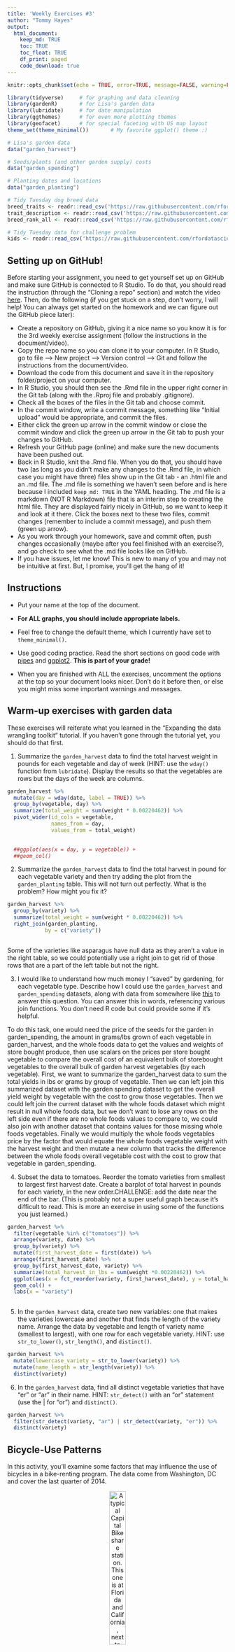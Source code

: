```yaml
---
title: 'Weekly Exercises #3'
author: "Tommy Hayes"
output: 
  html_document:
    keep_md: TRUE
    toc: TRUE
    toc_float: TRUE
    df_print: paged
    code_download: true
---
```



```r
knitr::opts_chunk$set(echo = TRUE, error=TRUE, message=FALSE, warning=FALSE)
```

```r
library(tidyverse)     # for graphing and data cleaning
library(gardenR)       # for Lisa's garden data
library(lubridate)     # for date manipulation
library(ggthemes)      # for even more plotting themes
library(geofacet)      # for special faceting with US map layout
theme_set(theme_minimal())       # My favorite ggplot() theme :)
```

```r
# Lisa's garden data
data("garden_harvest")

# Seeds/plants (and other garden supply) costs
data("garden_spending")

# Planting dates and locations
data("garden_planting")

# Tidy Tuesday dog breed data
breed_traits <- readr::read_csv('https://raw.githubusercontent.com/rfordatascience/tidytuesday/master/data/2022/2022-02-01/breed_traits.csv')
trait_description <- readr::read_csv('https://raw.githubusercontent.com/rfordatascience/tidytuesday/master/data/2022/2022-02-01/trait_description.csv')
breed_rank_all <- readr::read_csv('https://raw.githubusercontent.com/rfordatascience/tidytuesday/master/data/2022/2022-02-01/breed_rank.csv')

# Tidy Tuesday data for challenge problem
kids <- readr::read_csv('https://raw.githubusercontent.com/rfordatascience/tidytuesday/master/data/2020/2020-09-15/kids.csv')
```

## Setting up on GitHub!

Before starting your assignment, you need to get yourself set up on GitHub and make sure GitHub is connected to R Studio. To do that, you should read the instruction (through the "Cloning a repo" section) and watch the video [here](https://github.com/llendway/github_for_collaboration/blob/master/github_for_collaboration.md). Then, do the following (if you get stuck on a step, don't worry, I will help! You can always get started on the homework and we can figure out the GitHub piece later):

* Create a repository on GitHub, giving it a nice name so you know it is for the 3rd weekly exercise assignment (follow the instructions in the document/video).  
* Copy the repo name so you can clone it to your computer. In R Studio, go to file --> New project --> Version control --> Git and follow the instructions from the document/video.  
* Download the code from this document and save it in the repository folder/project on your computer.  
* In R Studio, you should then see the .Rmd file in the upper right corner in the Git tab (along with the .Rproj file and probably .gitignore).  
* Check all the boxes of the files in the Git tab and choose commit.  
* In the commit window, write a commit message, something like "Initial upload" would be appropriate, and commit the files.  
* Either click the green up arrow in the commit window or close the commit window and click the green up arrow in the Git tab to push your changes to GitHub.  
* Refresh your GitHub page (online) and make sure the new documents have been pushed out.  
* Back in R Studio, knit the .Rmd file. When you do that, you should have two (as long as you didn't make any changes to the .Rmd file, in which case you might have three) files show up in the Git tab - an .html file and an .md file. The .md file is something we haven't seen before and is here because I included `keep_md: TRUE` in the YAML heading. The .md file is a markdown (NOT R Markdown) file that is an interim step to creating the html file. They are displayed fairly nicely in GitHub, so we want to keep it and look at it there. Click the boxes next to these two files, commit changes (remember to include a commit message), and push them (green up arrow).  
* As you work through your homework, save and commit often, push changes occasionally (maybe after you feel finished with an exercise?), and go check to see what the .md file looks like on GitHub.  
* If you have issues, let me know! This is new to many of you and may not be intuitive at first. But, I promise, you'll get the hang of it! 



## Instructions

* Put your name at the top of the document. 

* **For ALL graphs, you should include appropriate labels.** 

* Feel free to change the default theme, which I currently have set to `theme_minimal()`. 

* Use good coding practice. Read the short sections on good code with [pipes](https://style.tidyverse.org/pipes.html) and [ggplot2](https://style.tidyverse.org/ggplot2.html). **This is part of your grade!**

* When you are finished with ALL the exercises, uncomment the options at the top so your document looks nicer. Don't do it before then, or else you might miss some important warnings and messages.


## Warm-up exercises with garden data

These exercises will reiterate what you learned in the "Expanding the data wrangling toolkit" tutorial. If you haven't gone through the tutorial yet, you should do that first.

  1. Summarize the `garden_harvest` data to find the total harvest weight in pounds for each vegetable and day of week (HINT: use the `wday()` function from `lubridate`). Display the results so that the vegetables are rows but the days of the week are columns.

```r
garden_harvest %>%
  mutate(day = wday(date, label = TRUE)) %>% 
  group_by(vegetable, day) %>% 
  summarize(total_weight = sum(weight * 0.00220462)) %>%
  pivot_wider(id_cols = vegetable,
              names_from = day,
              values_from = total_weight)

  
  ##ggplot(aes(x = day, y = vegetable)) +
  ##geom_col()
```

  2. Summarize the `garden_harvest` data to find the total harvest in pound for each vegetable variety and then try adding the plot from the `garden_planting` table. This will not turn out perfectly. What is the problem? How might you fix it?

```r
garden_harvest %>%
  group_by(variety) %>%
  summarize(total_weight = sum(weight * 0.00220462)) %>%
  right_join(garden_planting, 
            by = c("variety"))
  
```
Some of the varieties like asparagus have null data as they aren't a value in the right table, so we could potentially use a right join to get rid of those rows that are a part of the left table but not the right.



  3. I would like to understand how much money I "saved" by gardening, for each vegetable type. Describe how I could use the `garden_harvest` and `garden_spending` datasets, along with data from somewhere like [this](https://products.wholefoodsmarket.com/search?sort=relevance&store=10542) to answer this question. You can answer this in words, referencing various join functions. You don't need R code but could provide some if it's helpful.
  
  To do this task, one would need the price of the seeds for the garden in garden_spending, the amount in grams/lbs grown of each vegetable in garden_harvest, and the whole foods data to get the values and weights of store bought produce, then use scalars on the prices per store bought vegetable to compare the overall cost of an equivalent bulk of storebought vegetables to the  overall bulk of garden harvest vegetables (by each vegetable). First, we want to summarize the garden_harvest data to sum the total yields in lbs or grams by group of vegetable. Then we can left join this summarized dataset with the garden spending dataset to get the overall yield weight by vegetable with the cost to grow those vegetables. Then we could left join the current dataset with the whole foods dataset which might result in null whole foods data, but we don't want to lose any rows on the left side even if there are no whole foods values to compare to, we could also join with another dataset that contains values for those missing whole foods vegetables. Finally we would multiply the whole foods vegetables price by the factor that would equate the whole foods vegetable weight with the harvest weight and then mutate a new column that tracks the difference between the whole foods overall vegetable cost with the cost to grow that vegetable in garden_spending.

  4. Subset the data to tomatoes. Reorder the tomato varieties from smallest to largest first harvest date. Create a barplot of total harvest in pounds for each variety, in the new order.CHALLENGE: add the date near the end of the bar. (This is probably not a super useful graph because it's difficult to read. This is more an exercise in using some of the functions you just learned.)

```r
garden_harvest %>%
  filter(vegetable %in% c("tomatoes")) %>%
  arrange(variety, date) %>%
  group_by(variety) %>%
  mutate(first_harvest_date = first(date)) %>%
  arrange(first_harvest_date) %>%
  group_by(first_harvest_date, variety) %>%
  summarize(total_harvest_in_lbs = sum(weight *0.00220462)) %>%
  ggplot(aes(x = fct_reorder(variety, first_harvest_date), y = total_harvest_in_lbs)) +
  geom_col() +
  labs(x = "variety")
  
```

  5. In the `garden_harvest` data, create two new variables: one that makes the varieties lowercase and another that finds the length of the variety name. Arrange the data by vegetable and length of variety name (smallest to largest), with one row for each vegetable variety. HINT: use `str_to_lower()`, `str_length()`, and `distinct()`.
  
```r
garden_harvest %>%
  mutate(lowercase_variety = str_to_lower(variety)) %>%
  mutate(name_length = str_length(variety)) %>%
  distinct(variety)
```

  6. In the `garden_harvest` data, find all distinct vegetable varieties that have "er" or "ar" in their name. HINT: `str_detect()` with an "or" statement (use the | for "or") and `distinct()`.

```r
garden_harvest %>%
  filter(str_detect(variety, "ar") | str_detect(variety, "er")) %>%
  distinct(variety)
```


## Bicycle-Use Patterns

In this activity, you'll examine some factors that may influence the use of bicycles in a bike-renting program.  The data come from Washington, DC and cover the last quarter of 2014.

<center>

![A typical Capital Bikeshare station. This one is at Florida and California, next to Pleasant Pops.](https://www.macalester.edu/~dshuman1/data/112/bike_station.jpg){width="30%"}


![One of the vans used to redistribute bicycles to different stations.](https://www.macalester.edu/~dshuman1/data/112/bike_van.jpg){width="30%"}

</center>

Two data tables are available:

- `Trips` contains records of individual rentals
- `Stations` gives the locations of the bike rental stations

Here is the code to read in the data. We do this a little differently than usual, which is why it is included here rather than at the top of this file. To avoid repeatedly re-reading the files, start the data import chunk with `{r cache = TRUE}` rather than the usual `{r}`.

```r
data_site <- 
  "https://www.macalester.edu/~dshuman1/data/112/2014-Q4-Trips-History-Data.rds" 
Trips <- readRDS(gzcon(url(data_site)))
Stations<-read_csv("http://www.macalester.edu/~dshuman1/data/112/DC-Stations.csv")
```

**NOTE:** The `Trips` data table is a random subset of 10,000 trips from the full quarterly data. Start with this small data table to develop your analysis commands. **When you have this working well, you should access the full data set of more than 600,000 events by removing `-Small` from the name of the `data_site`.**

### Temporal patterns

It's natural to expect that bikes are rented more at some times of day, some days of the week, some months of the year than others. The variable `sdate` gives the time (including the date) that the rental started. Make the following plots and interpret them:

  7. A density plot, which is a smoothed out histogram, of the events versus `sdate`. Use `geom_density()`.
  
```r
Trips %>%
  ggplot(aes(x = sdate)) +
  geom_density()
```
  
  8. A density plot of the events versus time of day.  You can use `mutate()` with `lubridate`'s  `hour()` and `minute()` functions to extract the hour of the day and minute within the hour from `sdate`. Hint: A minute is 1/60 of an hour, so create a variable where 3:30 is 3.5 and 3:45 is 3.75.
  
```r
Trips %>%
  mutate(time = hour(sdate) + (1/60) * minute(sdate)) %>%
  ggplot(aes(x = time)) +
  geom_density()
```
  
  9. A bar graph of the events versus day of the week. Put day on the y-axis.
  
```r
Trips %>%
  mutate(week_day = weekdays(sdate)) %>%
  ggplot(aes(y = week_day)) +
  geom_bar()
```
  
  10. Facet your graph from exercise 8. by day of the week. Is there a pattern?
  
```r
Trips %>%
  mutate(time = hour(sdate) + (1/60) * minute(sdate)) %>%
  mutate(week_day = weekdays(sdate)) %>%
  ggplot(aes(x = time)) +
  geom_density() +
  facet_wrap(vars(week_day))
```
Yes there is a pattern. Weekdays all have the same event distribution throughout the day and Weekend days have their own shared shape. Weekdays peak around 8am and 5:30 pm and reach a low during late night and early morning. Weekend also have a low late night/early morning but have a single large, wide hump that peaks around 1-2pm.
 
  
The variable `client` describes whether the renter is a regular user (level `Registered`) or has not joined the bike-rental organization (`Causal`). The next set of exercises investigate whether these two different categories of users show different rental behavior and how `client` interacts with the patterns you found in the previous exercises. 

  11. Change the graph from exercise 10 to set the `fill` aesthetic for `geom_density()` to the `client` variable. You should also set `alpha = .5` for transparency and `color=NA` to suppress the outline of the density function.
  
```r
Trips %>%
  mutate(time = hour(sdate) + (1/60) * minute(sdate)) %>%
  mutate(week_day = weekdays(sdate)) %>%
  ggplot(aes(x = time, fill = client)) +
  geom_density(alpha = .5, color = NA) +
  facet_wrap(vars(week_day))
```

  12. Change the previous graph by adding the argument `position = position_stack()` to `geom_density()`. In your opinion, is this better or worse in terms of telling a story? What are the advantages/disadvantages of each?
  
```r
Trips %>%
  mutate(time = hour(sdate) + (1/60) * minute(sdate)) %>%
  mutate(week_day = weekdays(sdate)) %>%
  ggplot(aes(x = time, fill = client)) +
  geom_density(alpha = .5, color = NA, position = position_stack()) +
  facet_wrap(vars(week_day))
```
  I think this one is better at telling the story of the difference between the two groups, the overlap can be inferred and doesn't add too much. It also makes it look more cluttered when position isn't set. It doesn't really make that much of a difference, but the cleaner look of the second is definitely an aesthetic advantage.
  
  
  13. In this graph, go back to using the regular density plot (without `position = position_stack()`). Add a new variable to the dataset called `weekend` which will be "weekend" if the day is Saturday or Sunday and  "weekday" otherwise (HINT: use the `ifelse()` function and the `wday()` function from `lubridate`). Then, update the graph from the previous problem by faceting on the new `weekend` variable. 
  
```r
Trips %>%
  mutate(time = hour(sdate) + (1/60) * minute(sdate)) %>%
  mutate(week_day = weekdays(sdate)) %>%
  mutate(weekend = ifelse(wday(sdate)==7 | wday(sdate)==1, "Weekend", "Weekday")) %>%
  ggplot(aes(x = time, fill = client)) +
  geom_density(alpha = .5, color = NA) +
  facet_wrap(vars(weekend))
```
  
  14. Change the graph from the previous problem to facet on `client` and fill with `weekday`. What information does this graph tell you that the previous didn't? Is one graph better than the other?
  
```r
Trips %>%
  mutate(time = hour(sdate) + (1/60) * minute(sdate)) %>%
  mutate(week_day = weekdays(sdate)) %>%
  mutate(weekend = ifelse(wday(sdate)==7 | wday(sdate)==1, "Weekend", "Weekday")) %>%
  ggplot(aes(x = time, fill = week_day)) +
  geom_density(alpha = .5, color = NA) +
  facet_wrap(vars(client))
```
  This graph gives the exact days of the week as a color while the other just generalizes as weekday or weekend. It is better in terms of specificity but if one is just looking for weekday vs weekend data, the other would be better.
  
  
### Spatial patterns

  15. Use the latitude and longitude variables in `Stations` to make a visualization of the total number of departures from each station in the `Trips` data. Use either color or size to show the variation in number of departures. We will improve this plot next week when we learn about maps!
  
```r
Trips %>%
  left_join(Stations, by = c("sstation" = "name")) %>%
  group_by(sstation) %>%
  summarize(station_count = n()) %>%
  left_join(Stations, by = c("sstation" = "name")) %>%
  ggplot(aes(x = long, y = lat, color = station_count)) +
  geom_point() +
  scale_color_gradient(low = "#353436",
                      high = "#f6f805",
                      guide = "colorbar")
```
  
  16. Only 14.4% of the trips in our data are carried out by casual users. Create a plot that shows which area(s) have stations with a much higher percentage of departures by casual users. What patterns do you notice? (Again, we'll improve this next week when we learn about maps).
  
```r
Trips %>%
  filter(client %in% c("Casual")) %>%
  left_join(Stations, by = c("sstation" = "name")) %>%
  group_by(sstation) %>%
  summarize(station_count = n()) %>%
  left_join(Stations, by = c("sstation" = "name")) %>%
  ggplot(aes(x = long, y = lat, color = station_count)) +
  geom_point() +
  scale_color_gradient(low = "#353436",
                      high = "#f6f805",
                      guide = "colorbar")
```
  The highest casual usage is concentrated in a small geographical area. But it appears most stations are also concentrated around that area as well.
  
  
**DID YOU REMEMBER TO GO BACK AND CHANGE THIS SET OF EXERCISES TO THE LARGER DATASET? IF NOT, DO THAT NOW.**

## Dogs!

In this section, we'll use the data from 2022-02-01 Tidy Tuesday. If you didn't use that data or need a little refresher on it, see the [website](https://github.com/rfordatascience/tidytuesday/blob/master/data/2022/2022-02-01/readme.md).

  17. The final product of this exercise will be a graph that has breed on the y-axis and the sum of the numeric ratings in the `breed_traits` dataset on the x-axis, with a dot for each rating. First, create a new dataset called `breed_traits_total` that has two variables -- `Breed` and `total_rating`. The `total_rating` variable is the sum of the numeric ratings in the `breed_traits` dataset (we'll use this dataset again in the next problem). Then, create the graph just described. Omit Breeds with a `total_rating` of 0 and order the Breeds from highest to lowest ranked. You may want to adjust the `fig.height` and `fig.width` arguments inside the code chunk options (eg. `{r, fig.height=8, fig.width=4}`) so you can see things more clearly - check this after you knit the file to assure it looks like what you expected.

```r
#tempDataset <- breed_traits %>%
  #a = c(2:7) %>%
  #b = c(9:17)
breed_traits_total <-breed_traits %>%
  mutate(rating1 = rowSums(breed_traits[, c(2:7) ])) %>%
  mutate(rating2 = rowSums(breed_traits[, c(10:17) ])) %>%
  group_by(Breed) %>%
  summarize(total_rating = sum(rating1, rating2)) %>%
  filter(total_rating != 0)%>%
  arrange(desc(total_rating))

  breed_traits_total %>%
  ggplot(aes(x = total_rating, y = fct_reorder(Breed, total_rating))) +
  geom_col()
  breed_traits_total
```

  18. The final product of this exercise will be a graph with the top-20 dogs in total ratings (from previous problem) on the y-axis, year on the x-axis, and points colored by each breed's ranking for that year (from the `breed_rank_all` dataset). The points within each breed will be connected by a line, and the breeds should be arranged from the highest median rank to lowest median rank ("highest" is actually the smallest numer, eg. 1 = best). After you're finished, think of AT LEAST one thing you could you do to make this graph better. HINTS: 1. Start with the `breed_rank_all` dataset and pivot it so year is a variable. 2. Use the `separate()` function to get year alone, and there's an extra argument in that function that can make it numeric. 3. For both datasets used, you'll need to `str_squish()` Breed before joining. 
  
```r
breed_traits_total <- breed_traits_total %>%
  head(20)%>%
  mutate(Breed = str_squish(Breed))
  breed_traits_total 

breed_rank_all %>%
  pivot_longer(cols = "2013 Rank":"2020 Rank",
               names_to = "years",
               values_to = "rank") %>%
  separate(col = years, into = c("year")) %>%
  mutate(Breed = str_squish(Breed)) %>%
  group_by(Breed) %>%
  mutate(median_rank = median(rank)) %>%
  right_join(breed_traits_total, by = c("Breed")) %>%
   ggplot(aes(x = year, y = fct_reorder(Breed, median_rank, .desc = TRUE), color = rank)) +
   geom_point() + 
   geom_line()
  


```
  
  19. Create your own! Requirements: use a `join` or `pivot` function (or both, if you'd like), a `str_XXX()` function, and a `fct_XXX()` function to create a graph using any of the dog datasets. One suggestion is to try to improve the graph you created for the Tidy Tuesday assignment. If you want an extra challenge, find a way to use the dog images in the `breed_rank_all` file - check out the `ggimage` library and [this resource](https://wilkelab.org/ggtext/) for putting images as labels.
  
```r
rank_and_traits <- merge(breed_traits, breed_rank_all, by=("Breed"))
rank_and_traits %>%
  ggplot(aes(x=`2020 Rank`, y = `Good With Other Dogs`, color = `Good With Other Dogs`)) +
  geom_point() +
  labs(caption = "by Tommy Hayes", title = "Do Better Ranked Dog Show Breeds Behave Better with Other Dogs?")
```
  
## GitHub link

  20. Below, provide a link to your GitHub page with this set of Weekly Exercises. Specifically, if the name of the file is 03_exercises.Rmd, provide a link to the 03_exercises.md file, which is the one that will be most readable on GitHub.

[link](https://github.com/thayes8/Exercise3/blob/main/03_exercises.md)
## Challenge problem! 

This problem uses the data from the Tidy Tuesday competition this week, `kids`. If you need to refresh your memory on the data, read about it [here](https://github.com/rfordatascience/tidytuesday/blob/master/data/2020/2020-09-15/readme.md). 

  21. In this exercise, you are going to try to replicate the graph below, created by Georgios Karamanis. I'm sure you can find the exact code on GitHub somewhere, but **DON'T DO THAT!** You will only be graded for putting an effort into this problem. So, give it a try and see how far you can get without doing too much googling. HINT: use `facet_geo()`. The graphic won't load below since it came from a location on my computer. So, you'll have to reference the original html on the moodle page to see it.
  
  
  I elect to forgo this question, despite the consequences. Lo siento, pero estoy terminado.
  

**DID YOU REMEMBER TO UNCOMMENT THE OPTIONS AT THE TOP?**

